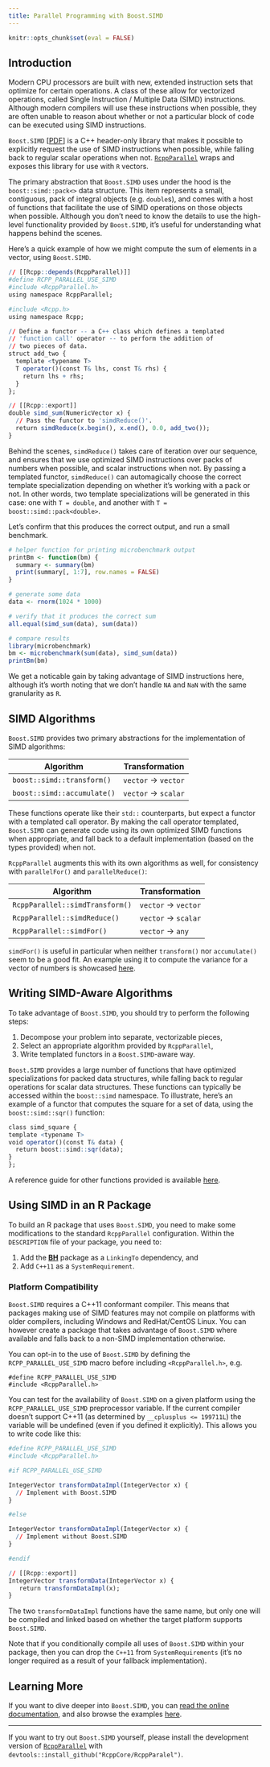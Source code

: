 ```yaml
---
title: Parallel Programming with Boost.SIMD
---
```


```r
knitr::opts_chunk$set(eval = FALSE)
```

## Introduction 

Modern CPU processors are built with new, extended
instruction sets that optimize for certain operations. A
class of these allow for vectorized operations, called
Single Instruction / Multiple Data (SIMD) instructions. 
Although modern compilers will use these instructions when
possible, they are often unable to reason about whether or
not a particular block of code can be executed using SIMD
instructions.

`Boost.SIMD`
[[PDF](https://meetingcpp.com/tl_files/mcpp/slides/12/simd.pdf)]
is a C++ header-only library that makes it possible to
explicitly request the use of SIMD instructions when
possible, while falling back to regular scalar operations
when not.
[`RcppParallel`](http://rcppcore.github.io/RcppParallel/) 
wraps and exposes this library for use with `R` vectors.

The primary abstraction that `Boost.SIMD` uses under the 
hood is the `boost::simd::pack<>` data structure. This item 
represents a small, contiguous, pack of integral objects 
(e.g. `double`s), and comes with a host of functions that 
facilitate the use of SIMD operations on those objects when 
possible. Although you don't need to know the details to use
the high-level functionality provided by `Boost.SIMD`, it's
useful for understanding what happens behind the scenes.

Here's a quick example of how we might compute the sum of 
elements in a vector, using `Boost.SIMD`.

```r
// [[Rcpp::depends(RcppParallel)]]
#define RCPP_PARALLEL_USE_SIMD
#include <RcppParallel.h>
using namespace RcppParallel;

#include <Rcpp.h>
using namespace Rcpp;

// Define a functor -- a C++ class which defines a templated
// 'function call' operator -- to perform the addition of 
// two pieces of data.
struct add_two {
  template <typename T>
  T operator()(const T& lhs, const T& rhs) {
    return lhs + rhs;
  }
};

// [[Rcpp::export]]
double simd_sum(NumericVector x) {
  // Pass the functor to 'simdReduce()'.
  return simdReduce(x.begin(), x.end(), 0.0, add_two());
}
```

Behind the scenes, `simdReduce()` takes care of iteration 
over our sequence, and ensures that we use optimized SIMD 
instructions over packs of numbers when possible, and scalar
instructions when not. By passing a templated functor, 
`simdReduce()` can automagically choose the correct template
specialization depending on whether it's working with a pack
or not. In other words, two template specializations will be
generated in this case: one with `T = double`, and another
with `T = boost::simd::pack<double>`.

Let's confirm that this produces the correct output, and run
a small benchmark.

```r
# helper function for printing microbenchmark output
printBm <- function(bm) {
  summary <- summary(bm)
  print(summary[, 1:7], row.names = FALSE)
}

# generate some data
data <- rnorm(1024 * 1000)

# verify that it produces the correct sum
all.equal(simd_sum(data), sum(data))

# compare results
library(microbenchmark)
bm <- microbenchmark(sum(data), simd_sum(data))
printBm(bm)
```

We get a noticable gain by taking advantage of SIMD 
instructions here, although it's worth noting that we don't
handle `NA` and `NaN` with the same granularity as `R`.

## SIMD Algorithms

`Boost.SIMD` provides two primary abstractions for the
implementation of SIMD algorithms:

| Algorithm                   | Transformation       |
|-----------------------------|----------------------|
| `boost::simd::transform()`  | `vector` -> `vector` |
| `boost::simd::accumulate()` | `vector` -> `scalar` |

These functions operate like their `std::` counterparts, but
expect a functor with a templated call operator. By making
the call operator templated, `Boost.SIMD` can generate code
using its own optimized SIMD functions when appropriate, and
fall back to a default implementation (based on the types
provided) when not.

`RcppParallel` augments this with its own algorithms as well,
for consistency with `parallelFor()` and `parallelReduce()`:

| Algorithm                       | Transformation       |
|---------------------------------|----------------------|
| `RcppParallel::simdTransform()` | `vector` -> `vector` |
| `RcppParallel::simdReduce()`    | `vector` -> `scalar` |
| `RcppParallel::simdFor()`       | `vector` -> `any`    |

`simdFor()` is useful in particular when neither `transform()`
nor `accumulate()` seem to be a good fit. An example using it
to compute the variance for a vector of numbers is showcased
[here]({{ site.baseurl }}/articles/simd-variance/).

## Writing SIMD-Aware Algorithms

To take advantage of `Boost.SIMD`, you should try to perform
the following steps:

1. Decompose your problem into separate, vectorizable pieces,
2. Select an appropriate algorithm provided by `RcppParallel`,
3. Write templated functors in a `Boost.SIMD`-aware way.

`Boost.SIMD` provides a large number of functions that have
optimized specializations for packed data structures, while
falling back to regular operations for scalar data structures.
These functions can typically be accessed within the `boost::simd`
namespace. To illustrate, here's an example of a functor that
computes the square for a set of data, using the `boost::simd::sqr()`
function:

```r
class simd_square {
template <typename T>
void operator()(const T& data) {
  return boost::simd::sqr(data);
}
};
```

A reference guide for other functions provided is available 
[here](http://nt2.metascale.fr/doc/html/boost_simd_functions_and_operators/reference.html).

## Using SIMD in an R Package

To build an R package that uses `Boost.SIMD`, you need to
make some modifications to the standard `RcppParallel`
configuration. Within the `DESCRIPTION` file of your package,
you need to:

1. Add the [**BH**](https://cran.r-project.org/package=BH)
   package as a `LinkingTo` dependency, and
2. Add `C++11` as a `SystemRequirement`.

### Platform Compatibility

`Boost.SIMD` requires a C++11 conformant compiler. This 
means that packages making use of SIMD features may not 
compile on platforms with older compilers, including Windows
and RedHat/CentOS Linux. You can however create a package 
that takes advantage of `Boost.SIMD` where available and
falls back to a non-SIMD implementation otherwise.

You can opt-in to the use of `Boost.SIMD` by defining the 
`RCPP_PARALLEL_USE_SIMD` macro before including 
`<RcppParallel.h>`, e.g.

    #define RCPP_PARALLEL_USE_SIMD
    #include <RcppParallel.h>
    
You can test for the availability of `Boost.SIMD` on a given
platform using the `RCPP_PARALLEL_USE_SIMD` preprocessor
variable. If the current compiler doesn't support C++11 (as
determined by `__cplusplus <= 199711L`) the variable will be
undefined (even if you defined it explicitly). This allows
you to write code like this:

```r
#define RCPP_PARALLEL_USE_SIMD
#include <RcppParallel.h>

#if RCPP_PARALLEL_USE_SIMD

IntegerVector transformDataImpl(IntegerVector x) {
  // Implement with Boost.SIMD
}

#else

IntegerVector transformDataImpl(IntegerVector x) {
  // Implement without Boost.SIMD
}

#endif

// [[Rcpp::export]]
IntegerVector transformData(IntegerVector x) {
   return transformDataImpl(x);
}
```

The two `transformDataImpl` functions have the same name,
but only one will be compiled and linked based on whether
the target platform supports `Boost.SIMD`.

Note that if you conditionally compile all uses of 
`Boost.SIMD` within your package, then you can drop the
`C++11` from `SystemRequirements` (it's no longer required
as a result of your fallback implementation).

## Learning More

If you want to dive deeper into `Boost.SIMD`, you can
[read the online documentation](http://nt2.metascale.fr/doc/html/boost_simd.html),
and also browse the examples
[here](https://github.com/RcppCore/RcppParallel/tree/master/inst/examples/boost-simd).

---

If you want to try out `Boost.SIMD` yourself, please 
install the development version of 
[`RcppParallel`](http://rcppcore.github.io/RcppParallel/)
with `devtools::install_github("RcppCore/RcppParalel")`.
